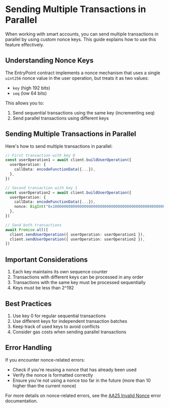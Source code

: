 # Sending Multiple Transactions in Parallel

When working with smart accounts, you can send multiple transactions in parallel by using custom nonce keys. This guide explains how to use this feature effectively.

## Understanding Nonce Keys

The EntryPoint contract implements a nonce mechanism that uses a single `uint256` nonce value in the user operation, but treats it as two values:
- `key` (high 192 bits)
- `seq` (low 64 bits)

This allows you to:
1. Send sequential transactions using the same key (incrementing seq)
2. Send parallel transactions using different keys

## Sending Multiple Transactions in Parallel

Here's how to send multiple transactions in parallel:

```typescript
// First transaction with key 0
const userOperation1 = await client.buildUserOperation({
  userOperation: {
    callData: encodeFunctionData({...}),
  },
})

// Second transaction with key 1
const userOperation2 = await client.buildUserOperation({
  userOperation: {
    callData: encodeFunctionData({...}),
    nonce: BigInt("0x100000000000000000000000000000000000000000000000000"), // key = 1
  },
})

// Send both transactions
await Promise.all([
  client.sendUserOperation({ userOperation: userOperation1 }),
  client.sendUserOperation({ userOperation: userOperation2 }),
])
```

## Important Considerations

1. Each key maintains its own sequence counter
2. Transactions with different keys can be processed in any order
3. Transactions with the same key must be processed sequentially
4. Keys must be less than 2^192

## Best Practices

1. Use key 0 for regular sequential transactions
2. Use different keys for independent transaction batches
3. Keep track of used keys to avoid conflicts
4. Consider gas costs when sending parallel transactions

## Error Handling

If you encounter nonce-related errors:
- Check if you're reusing a nonce that has already been used
- Verify the nonce is formatted correctly
- Ensure you're not using a nonce too far in the future (more than 10 higher than the current nonce)

For more details on nonce-related errors, see the [AA25 Invalid Nonce](/permissionless/bundler/entrypoint-errors/aa25) error documentation.
